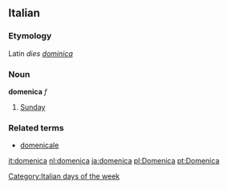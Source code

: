 ==Italian==
===Etymology===
Latin ''dies [[dominica]]''
===Noun===
'''domenica''' ''f''

# [[Sunday]]

===Related terms===
*[[domenicale]]
[[Category:Italian days of the week]]
[[it:domenica]]
[[nl:domenica]]
[[ja:domenica]]
[[pl:Domenica]]
[[pt:Domenica]]
